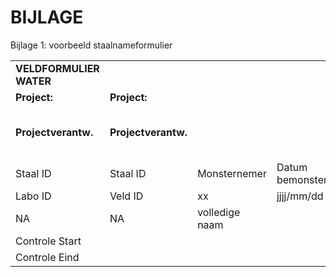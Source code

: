 # BIJLAGE

Bijlage 1: voorbeeld staalnameformulier

|                         |                     |                |                    |                                         |                |                |            |      |             |     |     |             |
|:------------------------|---------------------|----------------|--------------------|-----------------------------------------|----------------|----------------|------------|------|-------------|-----|-----|-------------|
| **VELDFORMULIER WATER** |                     |                |                    |                                         |                |                |            |      |             |     |     |             |
| **Project:**            | **Project:**        |                |                    | **Print Datum:**                        |                |                |            |      |             |     |     |             |
| **Projectverantw.**     | **Projectverantw.** |                |                    | **Verwachte datum binnenkomst stalen:** |                |                |            |      |             |     |     |             |
| Staal ID                | Staal ID            | Monsternemer   | Datum bemonstering | Temp                                    | pH             | EC             | Saliniteit | O2   | Saturatie   | SD  | WD  | Opmerkingen |
| Labo ID                 | Veld ID             | xx             | jjjj/mm/dd         | °C                                      |                | µS/cm          | g/kg       | mg/l | \%          | m   | m   |             |
| NA                      | NA                  | volledige naam |                    |                                         | 4,95\<pH\<5,05 | 1399\<EC\<1428 |            |      | 99\<O2\<101 |     |     |             |
| Controle Start          |                     |                |                    |                                         |                |                |            |      |             |     |     |             |
| Controle Eind           |                     |                |                    |                                         |                |                |            |      |             |     |     |             |
